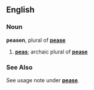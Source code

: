 ==English==
===Noun===
'''peasen''', plural of '''[[pease]]'''

# '''[[peas]]'''; archaic plural of '''[[pease]]'''

===See Also===
See usage note under '''[[pease]]'''.